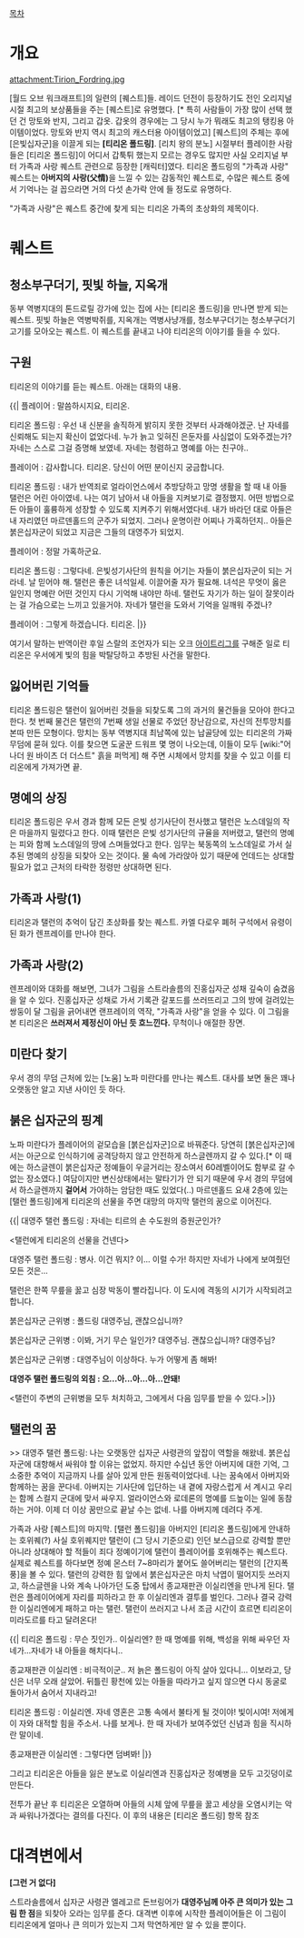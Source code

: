 [[목차]]

= 개요 =
attachment:Tirion_Fordring.jpg

[월드 오브 워크래프트]의 일련의 [퀘스트]들. 레이드 던전이 등장하기도 전인 오리지널 시절 최고의 보상품들을 주는 [퀘스트]로 유명했다. [* 특히 사람들이 가장 많이 선택 했던 건 망토와 반지, 그리고 갑옷. 갑옷의 경우에는 그 당시 누가 뭐래도 최고의 탱킹용 아이템이었다. 망토와 반지 역시 최고의 캐스터용 아이템이었고] [퀘스트]의 주체는 후에 [은빛십자군]을 이끌게 되는 '''[티리온 폴드링]'''. [리치 왕의 분노] 시절부터 플레이한 사람들은 [티리온 폴드링]이 어디서 갑툭튀 했는지 모르는 경우도 많지만 사실 오리지널 부터 가족과 사랑 퀘스트 관련으로 등장한 [캐릭터]였다. 티리온 폴드링의 "가족과 사랑" 퀘스트는 '''아버지의 사랑(父情)'''을 느낄 수 있는 감동적인 퀘스트로, 수많은 퀘스트 중에서 기억나는 걸 꼽으라면 거의 다섯 손가락 안에 들 정도로 유명하다.

"가족과 사랑"은 퀘스트 중간에 찾게 되는 티리온 가족의 초상화의 제목이다.

= 퀘스트 =

== 청소부구더기, 핏빛 하늘, 지옥개 ==

동부 역병지대의 톤드로릴 강가에 있는 집에 사는 [티리온 폴드링]을 만나면 받게 되는 퀘스트. 핏빛 하늘은 역병박쥐를, 지옥개는 역병사냥개를, 청소부구더기는 청소부구더기 고기를 모아오는 퀘스트. 이 퀘스트를 끝내고 나야 티리온의 이야기를 들을 수 있다.

== 구원 ==

티리온의 이야기를 듣는 퀘스트. 아래는 대화의 내용.

{{| 플레이어 : 말씀하시지요, 티리온.

티리온 폴드링 : 우선 내 신분을 솔직하게 밝히지 못한 것부터 사과해야겠군. 난 자네를 신뢰해도 되는지 확신이 없었다네. 누가 늙고 잊혀진 은둔자를 사심없이 도와주겠는가? 자네는 스스로 그걸 증명해 보였네. 자네는 청렴하고 명예를 아는 친구야..

플레이어 : 감사합니다. 티리온. 당신이 어떤 분이신지 궁금합니다.

티리온 폴드링 : 내가 반역죄로 얼라이언스에서 추방당하고 망명 생활을 할 때 내 아들 탤런은 어린 아이였네. 나는 여기 남아서 내 아들을 지켜보기로 결정했지. 어떤 방법으로든 아들이 훌륭하게 성장할 수 있도록 지켜주기 위해서였다네. 내가 바라던 대로 아들은 내 자리였던 마르덴홀드의 군주가 되었지. 그러나 운명이란 어찌나 가혹하던지.. 아들은 붉은십자군이 되었고 지금은 그들의 대영주가 되었지.

플레이어 : 정말 가혹하군요.

티리온 폴드링 : 그렇다네. 은빛성기사단의 원칙을 어기는 자들이 붉은십자군이 되는 거라네. 날 믿어야 해. 탤런은 좋은 녀석일세. 이끌어줄 자가 필요해. 녀석은 무엇이 옳은 일인지 명예란 어떤 것인지 다시 기억해 내야만 하네. 탤런도 자기가 하는 일이 잘못이라는 걸 가슴으로는 느끼고 있을거야. 자네가 탤런을 도와서 기억을 일깨워 주겠나?

플레이어 : 그렇게 하겠습니다. 티리온. |}}

여기서 말하는 반역이란 후일 스랄의 조언자가 되는 오크 [[아이트리그]]를 구해준 일로 티리온은 우서에게 빛의 힘을 박탈당하고 추방된 사건을 말한다.

== 잃어버린 기억들 ==

티리온 폴드링은 탤런이 잃어버린 것들을 되찾도록 그의 과거의 물건들을 모아야 한다고 한다. 첫 번째 물건은 탤런의 7번째 생일 선물로 주었던 장난감으로, 자신의 전투망치를 본따 만든 모형이다. 망치는 동부 역병지대 최남쪽에 있는 납골당에 있는 티리온의 가짜 무덤에 묻혀 있다. 이를 찾으면 도굴꾼 드워프 몇 명이 나오는데, 이들이 모두 [wiki:"어나더 원 바이츠 더 더스트" 흙을 퍼먹게] 해 주면 시체에서 망치를 찾을 수 있고 이를 티리온에게 가져가면 끝.

== 명예의 상징 ==

티리온 폴드링은 우서 경과 함께 모든 은빛 성기사단이 전사했고 탤런은 노스데일의 작은 마을까지 밀렸다고 한다. 이때 탤런은 은빛 성기사단의 규율을 저버렸고, 탤런의 명예는 피와 함께 노스데일의 땅에 스며들었다고 한다. 임무는 북동쪽의 노스데일로 가서 실추된 명예의 상징을 되찾아 오는 것이다. 물 속에 가라앉아 있기 때문에 언데드는 상대할 필요가 없고 근처의 타락한 정령만 상대하면 된다.

== 가족과 사랑(1) ==

티리온과 탤런의 추억이 담긴 초상화를 찾는 퀘스트. 카엘 다로우 폐허 구석에서 유령이 된 화가 렌프레이를 만나야 한다.

== 가족과 사랑(2) ==

렌프레이와 대화를 해보면, 그녀가 그림을 스트라솔름의 진홍십자군 성채 깊숙이 숨겼음을 알 수 있다. 진홍십자군 성채로 가서 기록관 갈포드를 쓰러뜨리고 그의 방에 걸려있는 쌍둥이 달 그림을 긁어내면 랜프레이의 역작, "가족과 사랑"을 얻을 수 있다. 이 그림을 본 티리온은 '''쓰러져서 제정신이 아닌 듯 흐느낀다.''' 무척이나 애절한 장면.

== 미란다 찾기 ==

우서 경의 무덤 근처에 있는 [노움] 노파 미란다를 만나는 퀘스트. 대사를 보면 둘은 꽤나 오랫동안 알고 지낸 사이인 듯 하다.

== 붉은 십자군의 핑계 ==

노파 미란다가 플레이어의 겉모습을 [붉은십자군]으로 바꿔준다. 당연히 [붉은십자군]에서는 아군으로 인식하기에 공격당하지 않고 안전하게 하스글렌까지 갈 수 있다.[* 이 때에는 하스글렌이 붉은십자군 정예들이 우글거리는 장소여서 60레벨이어도 함부로 갈 수 없는 장소였다.] 여담이지만 변신상태에서는 말타기가 안 되기 때문에 우서 경의 무덤에서 하스글렌까지 '''걸어서''' 가야하는 암담한 때도 있었다(..) 마르덴홀드 요새 2층에 있는 [탤런 폴드링]에게 티리온의 선물을 주면 대망의 마지막 탤런의 꿈으로 이어진다.

{{| 대영주 탤런 폴드링 : 자네는 티르의 손 수도원의 증원군인가? 

<탤런에게 티리온의 선물을 건넨다>

대영주 탤런 폴드링 : 병사. 이건 뭐지? 이... 이럴 수가! 하지만 자네가 나에게 보여줬던 모든 것은... 

탤런은 한쪽 무릎을 꿇고 심장 박동이 빨라집니다. 이 도시에 격동의 시기가 시작되려고 합니다. 

붉은십자군 근위병 : 폴드링 대영주님, 괜찮으십니까?

붉은십자군 근위병 : 이봐, 거기 무슨 일인가? 대영주님. 괜찮으십니까? 대영주님?

붉은십자군 근위병 : 대영주님이 이상하다. 누가 어떻게 좀 해봐!

'''대영주 탤런 폴드링의 외침 : 으...아...아...아...안돼!'''

<탤런이 주변의 근위병을 모두 처치하고, 그에게서 다음 임무를 받을 수 있다.>|}}

== 탤런의 꿈 ==
>> 대영주 탤런 폴드링: 나는 오랫동안 십자군 사령관의 앞잡이 역할을 해왔네. 붉은십자군에 대항해서 싸워야 할 이유는 없었지. 하지만 수십년 동안 아버지에 대한 기억, 그 소중한 추억이 지금까지 나를 살아 있게 만든 원동력이었다네. 나는 꿈속에서 아버지와 함께하는 꿈을 꾼다네. 아버지는 기사단에 입단하는 내 곁에 자랑스럽게 서 계시고 우리는 함께 스컬지 군대에 맞서 싸우지. 얼라이언스와 로데론의 명예를 드높이는 일에 동참하는 거야. 이제 더 이상 꿈만으로 끝날 수는 없네. 나를 아버지께 데려다 주게.

가족과 사랑 [퀘스트]의 마지막. [탤런 폴드링]을 아버지인 [티리온 폴드링]에게 안내하는 호위퀘(?) 사실 호위퀘지만 탤런이 (그 당시 기준으로) 인던 보스급으로 강력할 뿐만 아니라 상대해야 할 적들이 죄다 정예이기에 탤런이 플레이어를 호위해주는 퀘스트다. 실제로 퀘스트를 하다보면 정예 몬스터 7~8마리가 붙어도 쓸어버리는 탤런의 [간지폭풍]을 볼 수 있다. 탤런의 강력한 힘 앞에서 붉은십자군은 마치 낙엽이 떨어지듯 쓰러지고, 하스글렌을 나와 계속 나아가던 도중 탑에서 종교재판관 이실리엔을 만나게 된다. 탤런은 플레이어에게 자리를 피하라고 한 후 이실리엔과 결투를 벌인다. 그러나 결국 강력한 이실리엔에게 패하고 마는 탤런. 탤런이 쓰러지고 나서 조금 시간이 흐르면 티리온이 미라도르를 타고 달려온다!

{{| 티리온 폴드링 : 무슨 짓인가.. 이실리엔? 한 때 명예를 위해, 백성을 위해 싸우던 자네가...자네가 내 아들을 해치다니..

종교재판관 이실리엔 : 비극적이군.. 저 늙은 폴드링이 아직 살아 있다니... 이보라고, 당신은 너무 오래 살았어. 뒤틀린 황천에 있는 아들을 따라가고 싶지 않으면 다시 동굴로 돌아가서 숨어서 지내라고!

티리온 폴드링 : 이실리엔. 자네 영혼은 고통 속에서 불타게 될 것이야! 빛이시여! 저에게 이 자와 대적할 힘을 주소서. 나를 보게나. 한 때 자네가 보여주었던 신념과 힘을 직시하란 말이네. 

종교재판관 이실리엔 : 그렇다면 덤벼봐! |}}

그리고 티리온은 아들을 잃은 분노로 이실리엔과 진홍십자군 정예병을 모두 고깃덩이로 만든다.

전투가 끝난 후 티리온은 오열하며 아들의 시체 앞에 무릎을 꿇고 세상을 오염시키는 악과 싸워나가겠다는 결의를 다진다. 이 후의 내용은 [티리온 폴드링] 항목 참조

= 대격변에서 =

'''[그런 거 없다]'''

스트라솔름에서 십자군 사령관 엘레고르 돈브링어가 '''대영주님께 아주 큰 의미가 있는 그림 한 점'''을 되찾아 오라는 임무를 준다. 대격변 이후에 시작한 플레이어들은 이 그림이 티리온에게 얼마나 큰 의미가 있는지 그저 막연하게만 알 수 있을 뿐이다.
